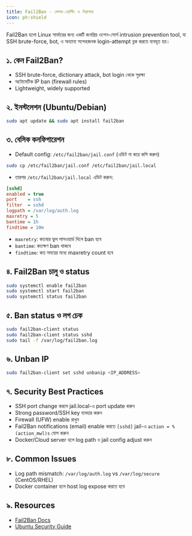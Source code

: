 ```yaml
---
title: Fail2Ban - সেলফ-হোস্টিং ও নিরাপত্তা
icon: ph:shield
---
```


Fail2Ban হলো Linux সার্ভারের জন্য একটি জনপ্রিয় ওপেন-সোর্স intrusion prevention tool, যা SSH brute-force, bot, ও অন্যান্য সন্দেহজনক login-attempt ব্লক করতে ব্যবহৃত হয়।

## ১. কেন Fail2Ban?
- SSH brute-force, dictionary attack, bot login থেকে সুরক্ষা
- অটোমেটিক IP ban (firewall rules)
- Lightweight, widely supported

## ২. ইনস্টলেশন (Ubuntu/Debian)
```bash
sudo apt update && sudo apt install fail2ban
```

## ৩. বেসিক কনফিগারেশন
- Default config: `/etc/fail2ban/jail.conf` (এডিট না করে কপি করুন)
```bash
sudo cp /etc/fail2ban/jail.conf /etc/fail2ban/jail.local
```
- তারপর `/etc/fail2ban/jail.local` এডিট করুন:
```ini
[sshd]
enabled = true
port    = ssh
filter  = sshd
logpath = /var/log/auth.log
maxretry = 5
bantime = 1h
findtime = 10m
```
- `maxretry`: কতবার ভুল পাসওয়ার্ড দিলে ban হবে
- `bantime`: কতক্ষণ ban থাকবে
- `findtime`: কত সময়ের মধ্যে maxretry count হবে

## ৪. Fail2Ban চালু ও status
```bash
sudo systemctl enable fail2ban
sudo systemctl start fail2ban
sudo systemctl status fail2ban
```

## ৫. Ban status ও লগ চেক
```bash
sudo fail2ban-client status
sudo fail2ban-client status sshd
sudo tail -f /var/log/fail2ban.log
```

## ৬. Unban IP
```bash
sudo fail2ban-client set sshd unbanip <IP_ADDRESS>
```

## ৭. Security Best Practices
- SSH port change করলে jail.local-এ port update করুন
- Strong password/SSH key ব্যবহার করুন
- Firewall (UFW) enable রাখুন
- Fail2Ban notifications (email) enable করতে `[sshd]` jail-এ `action = %(action_mwl)s` যোগ করুন
- Docker/Cloud server হলে log path ও jail config adjust করুন

## ৮. Common Issues
- Log path mismatch: `/var/log/auth.log` vs `/var/log/secure` (CentOS/RHEL)
- Docker container হলে host log expose করতে হবে

## ৯. Resources
- [Fail2Ban Docs](https://www.fail2ban.org/wiki/index.php/Main_Page)
- [Ubuntu Security Guide](https://ubuntu.com/server/docs/security-fail2ban)
